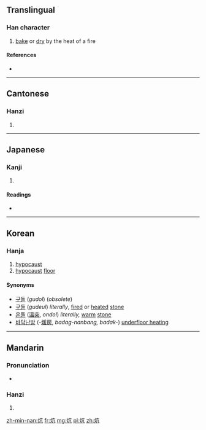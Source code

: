==Translingual==

===Han character===
{{Han char|rn=86|rad=火|as=04|sn=8|four=9081<sub>7</sub>|canj=火卜竹弓 (FYHN)}}

# [[bake]] or [[dry]] by the heat of a fire

====References====
* {{Han ref|kx=0667.200|dkj=18918|dj=1076.280|hdz=32193.030|uh=7095|ud=28821|bh=AAA1|bd=43681}}

----

==Cantonese==

===Hanzi===
{{yue-hanzi|jyut=|y=kong3}}

# {{defn|lang=yue|sort=火04}}

----

==Japanese==

===Kanji===
{{ja-kanji|grade=|rs=火04}}

# {{defn|lang=ja|sort=火04}}

====Readings====
* {{ja-readings|on=[[こう]] (kō)|kun=[[あぶる]] (aburu)}}

----

==Korean==

===Hanja===
{{ko-hanja|hangeul=항|eumhun=|rv=hang|mr=hang|y=hang}}

# [[hypocaust]]
# [[hypocaust]] [[floor]]

====Synonyms====
* [[구돌]] (''gudol'') (''obsolete'')
* [[구들]] (''gudeul'') ''literally'', [[fire]]d or [[heat]]ed [[stone]]
* [[온돌]] ([[溫]][[突]], ''ondol'') ''literally,'' [[warm]] [[stone]]
* [[바닥]][[난방]] (-[[煖]][[房]], ''badag-nanbang, badak-'') [[underfloor heating]]

----

==Mandarin==

===Pronunciation===
* {{audio|Zh-kàng.ogg|Audio}}

===Hanzi===
{{cmn-hanzi|pin=[[hāng]] ([[hang1]]), [[kàng]] ([[kang4]])|wg=hang<sup>1</sup>, k'ang<sup>4</sup>}}

# {{defn|lang=cmn|sort=火04}}

[[zh-min-nan:炕]]
[[fr:炕]]
[[mg:炕]]
[[pl:炕]]
[[zh:炕]]